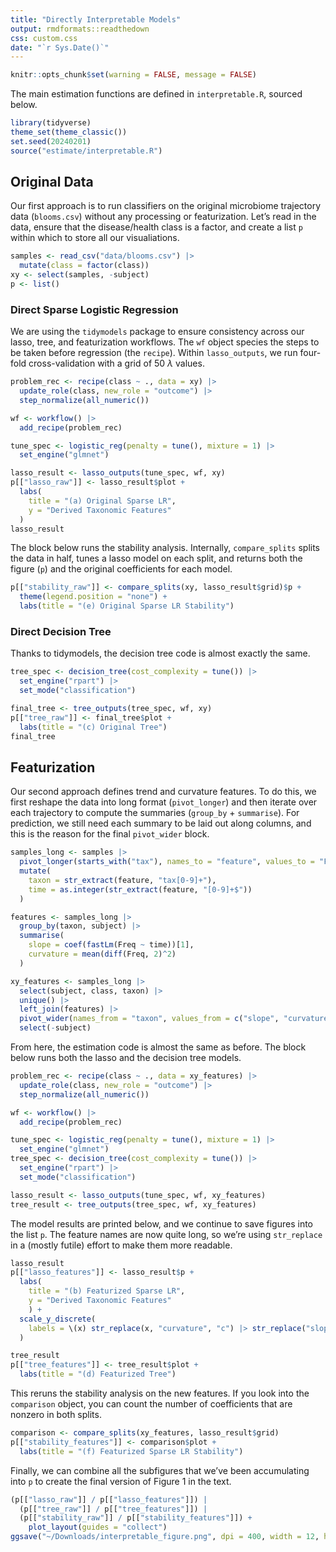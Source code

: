 ```yaml
---
title: "Directly Interpretable Models"
output: rmdformats::readthedown
css: custom.css
date: "`r Sys.Date()`"
---
```


```r
knitr::opts_chunk$set(warning = FALSE, message = FALSE)
```

The main estimation functions are defined in `interpretable.R`, sourced below.

```r
library(tidyverse)
theme_set(theme_classic())
set.seed(20240201)
source("estimate/interpretable.R")
```

## Original Data

Our first approach is to run classifiers on the original microbiome trajectory
data (`blooms.csv`) without any processing or featurization.  Let's read in the
data, ensure that the disease/health class is a factor, and create a list `p`
within which to store all our visualiations.

```r
samples <- read_csv("data/blooms.csv") |>
  mutate(class = factor(class))
xy <- select(samples, -subject)
p <- list()
```

### Direct Sparse Logistic Regression

We are using the `tidymodels` package to ensure consistency across our lasso,
tree, and featurization workflows. The `wf` object species the steps to be taken
before regression (the `recipe`). Within `lasso_outputs`, we run four-fold
cross-validation with a grid of 50 $\lambda$ values.

```r
problem_rec <- recipe(class ~ ., data = xy) |>
  update_role(class, new_role = "outcome") |>
  step_normalize(all_numeric())

wf <- workflow() |>
  add_recipe(problem_rec)

tune_spec <- logistic_reg(penalty = tune(), mixture = 1) |>
  set_engine("glmnet")

lasso_result <- lasso_outputs(tune_spec, wf, xy)
p[["lasso_raw"]] <- lasso_result$plot +
  labs(
    title = "(a) Original Sparse LR",
    y = "Derived Taxonomic Features"
  )
lasso_result
```

The block below runs the stability analysis. Internally, `compare_splits` splits
the data in half, tunes a lasso model on each split, and returns both the figure
(`p`) and the original coefficients for each model.

```r
p[["stability_raw"]] <- compare_splits(xy, lasso_result$grid)$p +
  theme(legend.position = "none") +
  labs(title = "(e) Original Sparse LR Stability")
```

### Direct Decision Tree

Thanks to tidymodels, the decision tree code is almost exactly the same.

```r
tree_spec <- decision_tree(cost_complexity = tune()) |>
  set_engine("rpart") |>
  set_mode("classification")

final_tree <- tree_outputs(tree_spec, wf, xy)
p[["tree_raw"]] <- final_tree$plot +
  labs(title = "(c) Original Tree")
final_tree
```

## Featurization

Our second approach defines trend and curvature features. To do this, we first
reshape the data into long format (`pivot_longer`) and then iterate over each
trajectory to compute the summaries (`group_by` + `summarise`). For prediction,
we still need each summary to be laid out along columns, and this is the reason
for the final `pivot_wider` block.

```r
samples_long <- samples |>
  pivot_longer(starts_with("tax"), names_to = "feature", values_to = "Freq") |>
  mutate(
    taxon = str_extract(feature, "tax[0-9]+"),
    time = as.integer(str_extract(feature, "[0-9]+$"))
  )

features <- samples_long |>
  group_by(taxon, subject) |>
  summarise(
    slope = coef(fastLm(Freq ~ time))[1],
    curvature = mean(diff(Freq, 2)^2)
  )

xy_features <- samples_long |>
  select(subject, class, taxon) |>
  unique() |>
  left_join(features) |>
  pivot_wider(names_from = "taxon", values_from = c("slope", "curvature")) |>
  select(-subject)
```

From here, the estimation code is almost the same as before. The block below
runs both the lasso and the decision tree models.

```r
problem_rec <- recipe(class ~ ., data = xy_features) |>
  update_role(class, new_role = "outcome") |>
  step_normalize(all_numeric())

wf <- workflow() |>
  add_recipe(problem_rec)

tune_spec <- logistic_reg(penalty = tune(), mixture = 1) |>
  set_engine("glmnet")
tree_spec <- decision_tree(cost_complexity = tune()) |>
  set_engine("rpart") |>
  set_mode("classification")

lasso_result <- lasso_outputs(tune_spec, wf, xy_features)
tree_result <- tree_outputs(tree_spec, wf, xy_features)
```

The model results are printed below, and we continue to save figures into the
list `p`. The feature names are now quite long, so we're using `str_replace` in
a (mostly futile) effort to make them more readable.

```r
lasso_result
p[["lasso_features"]] <- lasso_result$p +
  labs(
    title = "(b) Featurized Sparse LR",
    y = "Derived Taxonomic Features"
    ) +
  scale_y_discrete(
    labels = \(x) str_replace(x, "curvature", "c") |> str_replace("slope", "s")
  )

tree_result
p[["tree_features"]] <- tree_result$plot +
  labs(title = "(d) Featurized Tree")
```

This reruns the stability analysis on the new features. If you look into the
`comparison` object, you can count the number of coefficients that are nonzero
in both splits.

```r
comparison <- compare_splits(xy_features, lasso_result$grid)
p[["stability_features"]] <- comparison$plot +
  labs(title = "(f) Featurized Sparse LR Stability")
```

Finally, we can combine all the subfigures that we've been accumulating into `p`
to create the final version of Figure 1 in the text.

```r
(p[["lasso_raw"]] / p[["lasso_features"]]) |
  (p[["tree_raw"]] / p[["tree_features"]]) |
  (p[["stability_raw"]] / p[["stability_features"]]) +
    plot_layout(guides = "collect")
ggsave("~/Downloads/interpretable_figure.png", dpi = 400, width = 12, height = 6)
```
